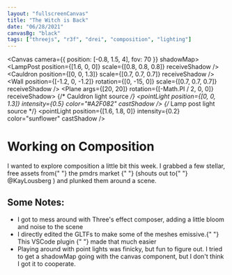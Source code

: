 ```yaml
---
layout: "fullscreenCanvas"
title: "The Witch is Back"
date: "06/28/2021"
canvasBg: "black"
tags: ["threejs", "r3f", "drei", "composition", "lighting"]
---
```



<Canvas camera={{ position: [-0.8, 1.5, 4], fov: 70 }} shadowMap>
  <Suspense fallback={null}>
    <Witch receiveShadow />
    <LampPost position={[1.6, 0, 0]} scale={[0.8, 0.8, 0.8]} receiveShadow />
    <Cauldron position={[0, 0, 1.3]} scale={[0.7, 0.7, 0.7]} receiveShadow />
    <Wall
      position={[-1.2, 0, -1.2]}
      rotation={[0, -15, 0]}
      scale={[0.7, 0.7, 0.7]}
      receiveShadow
    />
  </Suspense>
  <Plane args={[20, 20]} rotation={[-Math.PI / 2, 0, 0]} receiveShadow>
    <meshStandardMaterial attach="material" color="#6D6D6D" />
  </Plane>
  {/* Cauldron light source */}
  <pointLight
    position={[0, 0, 1.3]}
    intensity={0.5}
    color="#A2F082"
    castShadow
  />
  {/* Lamp post light source */}
  <pointLight
    position={[1.6, 1.8, 0]}
    intensity={0.2}
    color="sunflower"
    castShadow
  />
  <fog color="#161616" attach="fog" near={1} far={9} />
  <OrbitControls />
  <EffectComposer>
    <Noise opacity={0.015} />
    <Bloom
      luminanceThreshold={0}
      luminanceSmoothing={0.9}
      height={300}
      opacity={0.2}
    />
  </EffectComposer>
</Canvas>
<HtmlOverlay>
  <h1>Working on Composition</h1>
  <p>
    I wanted to explore composition a little bit this week. I grabbed a few
    stellar, free assets from{" "}
    <LinkHighlighted href="https://market.pmnd.rs/" isExternal>
      the pmdrs market
    </LinkHighlighted>{" "}
    (shouts out to{" "}
    <LinkHighlighted href="https://twitter.com/KayLousberg" isExternal>
      @KayLousberg
    </LinkHighlighted>
    ) and plunked them around a scene.
  </p>
  <h2>Some Notes:</h2>
  <ul>
    <li>
      I got to mess around with Three's effect composer, adding a little bloom
      and noise to the scene
    </li>
    <li>
      I directly edited the GLTFs to make some of the meshes emissive.{" "}
      <LinkHighlighted
        href="https://marketplace.visualstudio.com/items?itemName=cesium.gltf-vscode"
        isExternal
      >
        This VSCode plugin
      </LinkHighlighted>{" "}
      made that much easier
    </li>
    <li>
      Playing around with point lights was finicky, but fun to figure out. I
      tried to get a shadowMap going with the canvas component, but I don't
      think I got it to cooperate.
    </li>
  </ul>
</HtmlOverlay>
